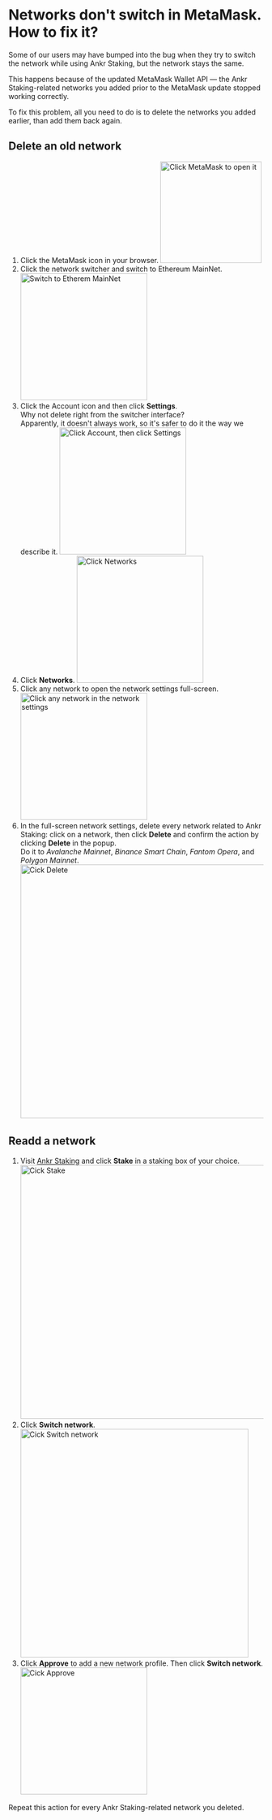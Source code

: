 # Networks don't switch in MetaMask. How to fix it?
Some of our users may have bumped into the bug when they try to switch the network while using Ankr Staking, but the network stays the same.

This happens because of the updated MetaMask Wallet API — the Ankr Staking-related networks you added prior to the MetaMask update stopped working correctly.

To fix this problem, all you need to do is to delete the networks you added earlier, than add them back again.

## Delete an old network
1. Click the MetaMask icon in your browser.
   <img src="/docs/staking/extra/fix-broken-network-switch/click-metamask-icon-in-browser.jpg" alt="Click MetaMask to open it" className="responsive-pic" width="200" />
2. Click the network switcher and switch to Ethereum MainNet.
   <img src="/docs/staking/extra/fix-broken-network-switch/click-switcher-and-switch-to-ethereum.jpg" alt="Switch to Etherem MainNet" className="responsive-pic" width="250" />
3. Click the Account icon and then click **Settings**.<br/>Why not delete right from the switcher interface?<br/>Apparently, it doesn't always work, so it's safer to do it the way we describe it.
   <img src="/docs/staking/extra/fix-broken-network-switch/click-account-and-click-settings.jpg" alt="Click Account, then click Settings" className="responsive-pic" width="250" />
4. Click **Networks**.
   <img src="/docs/staking/extra/fix-broken-network-switch/click-networks.jpg" alt="Click Networks" className="responsive-pic" width="250" />
5. Click any network to open the network settings full-screen.
   <img src="/docs/staking/extra/fix-broken-network-switch/click-a-network.jpg" alt="Click any network in the network settings" className="responsive-pic" width="250" />
6. In the full-screen network settings, delete every network related to Ankr Staking: click on a network, then click **Delete** and confirm the action by clicking **Delete** in the popup.<br/> Do it to *Avalanche Mainnet*, *Binance Smart Chain*, *Fantom Opera*, and *Polygon Mainnet*.
   <img src="/docs/staking/extra/fix-broken-network-switch/delete-network.jpg" alt="Cick Delete" className="responsive-pic" width="500" />

## Readd a network
1. Visit [Ankr Staking](https://www.ankr.com/staking/stake/) and click **Stake** in a staking box of your choice.
   <img src="/docs/staking/extra/fix-broken-network-switch/choose-network-and-click-stake.jpg" alt="Cick Stake" className="responsive-pic" width="500" />
2. Click **Switch network**.
   <img src="/docs/staking/extra/fix-broken-network-switch/click-switch-network.jpg" alt="Cick Switch network" className="responsive-pic" width="450" />
3. Click **Approve** to add a new network profile. Then click **Switch network**.
   <img src="/docs/staking/extra/fix-broken-network-switch/approve-adding-network.jpg" alt="Cick Approve" className="responsive-pic" width="250" />

Repeat this action for every Ankr Staking-related network you deleted.